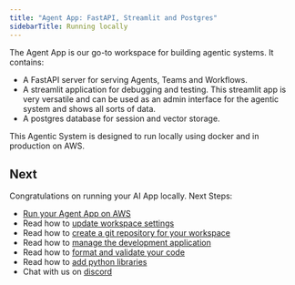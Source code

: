```yaml
---
title: "Agent App: FastAPI, Streamlit and Postgres"
sidebarTitle: Running locally
---
```


The Agent App is our go-to workspace for building agentic systems. It contains:

- A FastAPI server for serving Agents, Teams and Workflows.
- A streamlit application for debugging and testing. This streamlit app is very versatile and can be used as an admin interface for the agentic system and shows all sorts of data.
- A postgres database for session and vector storage.

This Agentic System is designed to run locally using docker and in production on AWS.

<Snippet file="setup.mdx" />

<Snippet file="create-agent-app-codebase.mdx" />

<Snippet file="run-agent-app-local.mdx" />

<Snippet file="agent-app-delete-local-resources.mdx" />

## Next

Congratulations on running your AI App locally. Next Steps:

- [Run your Agent App on AWS](/workspaces/agent-app/aws)
- Read how to [update workspace settings](/workspaces/workspace-management/workspace-settings)
- Read how to [create a git repository for your workspace](/workspaces/workspace-management/git-repo)
- Read how to [manage the development application](/workspaces/workspace-management/development-app)
- Read how to [format and validate your code](/workspaces/workspace-management/format-and-validate)
- Read how to [add python libraries](/workspaces/workspace-management/install)
- Chat with us on [discord](https://agno.link/discord)
